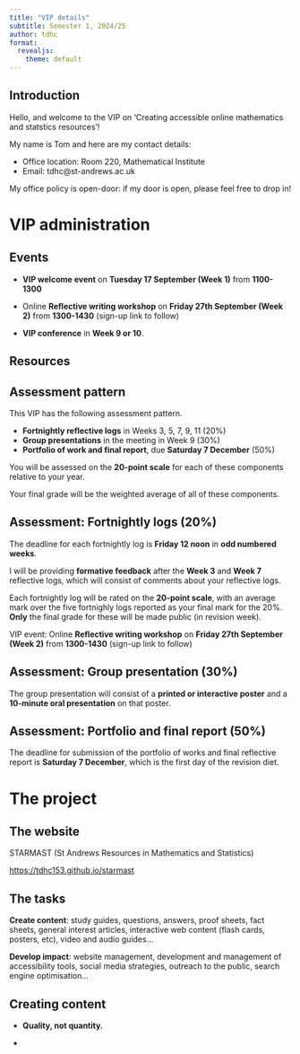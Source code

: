 ```yaml
---
title: "VIP details"
subtitle: Semester 1, 2024/25
author: tdhc
format: 
  revealjs:
    theme: default
---
```


## Introduction

Hello, and welcome to the VIP on 'Creating accessible online mathematics and statstics resources'!

My name is Tom and here are my contact details:

- Office location: Room 220, Mathematical Institute
- Email: tdhc@st-andrews.ac.uk

My office policy is open-door: if my door is open, please feel free to drop in!

# VIP administration

## Events

- **VIP welcome event** on **Tuesday 17 September (Week 1)** from **1100-1300**

- Online **Reflective writing workshop** on **Friday 27th September (Week 2)** from **1300-1430** (sign-up link to follow)

- **VIP conference** in **Week 9 or 10**.

## Resources


## Assessment pattern

This VIP has the following assessment pattern. 

- **Fortnightly reflective logs** in Weeks 3, 5, 7, 9, 11 (20%)
- **Group presentations** in the meeting in Week 9 (30%)
- **Portfolio of work and final report**, due **Saturday 7 December** (50%)

You will be assessed on the **20-point scale** for each of these components relative to your year. 

Your final grade will be the weighted average of all of these components. 

## Assessment: Fortnightly logs (20%)

The deadline for each fortnightly log is **Friday 12 noon** in **odd numbered weeks**.

I will be providing **formative feedback** after the **Week 3** and **Week 7** reflective logs, which will consist of comments about your reflective logs.

Each fortnightly log will be rated on the **20-point scale**, with an average mark over the five fortnighly logs reported as your final mark for the 20%. **Only** the final grade for these will be made public (in revision week).

VIP event: Online **Reflective writing workshop** on **Friday 27th September (Week 2)** from **1300-1430** (sign-up link to follow)

## Assessment: Group presentation (30%)

The group presentation will consist of a **printed or interactive poster** and a **10-minute oral presentation** on that poster.

## Assessment: Portfolio and final report (50%)

The deadline for submission of the portfolio of works and final reflective report is **Saturday 7 December**, which is the first day of the revision diet. 

# The project

## The website

STARMAST (St Andrews Resources in Mathematics and Statistics)

[https://tdhc153.github.io/starmast](https://tdhc153.github.io/starmast)

## The tasks

**Create content**: study guides, questions, answers, proof sheets, fact sheets, general interest articles, interactive web content (flash cards, posters, etc), video and audio guides...

**Develop impact**: website management, development and management of accessibility tools, social media strategies, outreach to the public, search engine optimisation...

## Creating content

- **Quality, not quantity.**

- 



